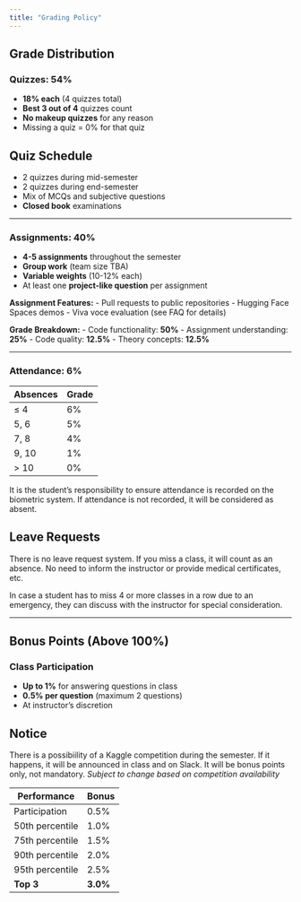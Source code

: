 ```yaml
---
title: "Grading Policy"
---
```



## Grade Distribution

### Quizzes: 54%
- **18% each** (4 quizzes total)
- **Best 3 out of 4** quizzes count
- **No makeup quizzes** for any reason
- Missing a quiz = 0% for that quiz

::: {.callout-note}
## Quiz Schedule
- 2 quizzes during mid-semester
- 2 quizzes during end-semester  
- Mix of MCQs and subjective questions
- **Closed book** examinations
:::

---

### Assignments: 40%
- **4-5 assignments** throughout the semester
- **Group work** (team size TBA)
- **Variable weights** (10-12% each)
- At least one **project-like question** per assignment

**Assignment Features:**
- Pull requests to public repositories
- Hugging Face Spaces demos
- Viva voce evaluation (see FAQ for details)

**Grade Breakdown:**
- Code functionality: **50%**
- Assignment understanding: **25%**
- Code quality: **12.5%**
- Theory concepts: **12.5%**

---

### Attendance: 6%

| Absences | Grade |
| -------- | ----- |
| ≤ 4      | 6%    |
| 5, 6     | 5%    |
| 7, 8     | 4%    |
| 9, 10    | 1%    |
| > 10     | 0%    |


It is the student's responsibility to ensure attendance is recorded on the biometric system. If attendance is not recorded, it will be considered as absent.

::: {.callout-tip}
## Leave Requests
There is no leave request system. If you miss a class, it will count as an absence. No need to inform the instructor or provide medical certificates, etc. 

In case a student has to miss 4 or more classes in a row due to an emergency, they can discuss with the instructor for special consideration.
:::

---

## Bonus Points (Above 100%)
### Class Participation
- **Up to 1%** for answering questions in class
- **0.5% per question** (maximum 2 questions)
- At instructor's discretion



::: {.callout-warning}
## Notice
There is a possibiility of a Kaggle competition during the semester. If it happens, it will be announced in class and on Slack. It will be bonus points only, not mandatory.
*Subject to change based on competition availability*

| Performance | Bonus |
|-------------|-------|
| Participation | 0.5% |
| 50th percentile | 1.0% |
| 75th percentile | 1.5% |
| 90th percentile | 2.0% |
| 95th percentile | 2.5% |
| **Top 3** | **3.0%** |
:::











